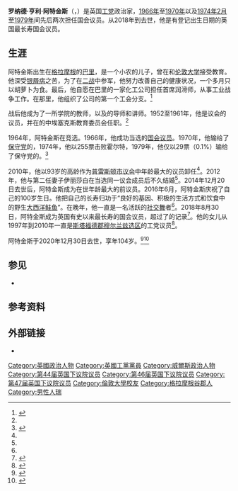 {{Infobox officeholder
| honorific-prefix    = 
| name = 罗纳德·阿特金斯
| native_name                = {{lang|en|Ronald Atkins}}
| honorific-suffix    = 
| image               = 
| alt                 = 
| caption             = 
| office1             = {{le|普雷斯顿北 (英国议会选区)|Preston North (UK Parliament constituency)|普雷斯顿北选区}}[[国会议员_(英国)|国会议员]]
| term_start1         = 1974年2月28日
| term_end1           = 1979年4月7日
| predecessor1        = {{le|玛丽·霍尔特|Mary Holt}}
| successor1          = {{le|罗伯特·阿特金斯 (政治家)|Robert Atkins (politician)|罗伯特·阿特金斯}}
| term_start2         = 1966年3月31日
| term_end2           = 1970年5月29日
| predecessor2        = {{le|朱利安·艾默里|Julian Amery}}
| successor2          = {{le|玛丽·霍尔特|Mary Holt}}
| birth_name          = 罗纳德·亨利·阿特金斯<br>{{lang|en|Ronald Henry Atkins}}
| birth_date          = {{Birth date|1916|6|13}}
| birth_place         = {{GBR-1801}}[[威尔士|威尔士]][[格拉摩根|格拉摩根]][[巴里_(威尔士)|巴里]]
| death_date          = {{death date and age|2020|12|30|1916|6|13}}
| death_place         = {{GBR}}[[英格兰|英格兰]][[普雷斯顿|普雷斯顿]]{{le|艾文汉姆|Avenham}}
| citizenship         = 
| nationality         = 
| party               = [[工党_(英国)|工党]]
| height              = <!-- "X cm", "X m"  or "X ft Y in" plus optional reference (conversions are automatic) -->
| spouse              = 伊丽莎白·阿特金斯
| children            = {{le|夏洛特·阿特金斯|Charlotte Atkins}}
| residence           = 
| education           = {{le|巴里综合学校|Barry Comprehensive School|巴里文法学校}}
| alma_mater          = [[伦敦大学|伦敦大学]]
| occupation          = 
| profession          = 
| known_for           = 
| cabinet             = 
| committees          = 
| portfolio           = 
| religion            = <!-- Do not insert religious denominations in this parameter by themselves; always enter the religion first -->
| signature           = 
| signature_alt       = 
| website             = <!--Embedded templates / Footnotes-->
| module              = 
| module2             = 
| module3             = 
| module4             = 
| module5             = 
| footnotes           = 
}}
'''罗纳德·亨利·阿特金斯'''（{{lang-en|Ronald Henry Atkins}}，{{bd|1916年|6月13日|2020年|12月30日|catIdx=Atkins}}）是英国[[工党_(英国)|工党]]政治家，[[1966年英国大选|1966年]]至[[1970年英国大选|1970年]]以及[[1974年2月英国大选|1974年2月]]至[[1979年英国大选|1979年]]间先后两次担任{{le|普雷斯顿北 (英国议会选区)|Preston North (UK Parliament constituency)|普雷斯顿北选区}}国会议员。从2018年到去世，他是有登记出生日期的英国最长寿国会议员。

==生涯==
阿特金斯出生在[[格拉摩根|格拉摩根]]的[[巴里_(威尔士)|巴里]]，是一个小农的儿子，曾在{{le|巴里综合学校|Barry Comprehensive School|巴里文法学校}}和[[伦敦大学|伦敦大学]]接受教育。他深受[[银屑病|银屑病]]之苦，为了在[[二战|二战]]中参军，他努力改善自己的健康状况，一个多月只以胡萝卜为食。最后，他自愿在巴里的一家化工公司担任首席润滑师，从事工业战争工作。在那里，他组织了公司的第一个工会分支。<ref name=lep>{{cite news|last1=Carter|first1=Sarah|title=‘Powerhouse’ Ron Atkins celebrates 100th birthday|url=http://www.lep.co.uk/news/powerhouse-ron-atkins-celebrates-100th-birthday-1-7958961|accessdate=2021-01-05|publisher=Lancashire Evening Post|date=2016-06-10|archive-date=2016-06-24|archive-url=https://web.archive.org/web/20160624084715/http://www.lep.co.uk/news/powerhouse-ron-atkins-celebrates-100th-birthday-1-7958961|dead-url=yes}}</ref>

战后他成为了一所{{le|延续教育|Further education}}学院的教师，以及{{le|全国劳工学院理事会|National Council of Labour Colleges}}的导师和讲师。1952至1961年，他是{{le|布伦特里乡村地区|Braintree Rural District}}议会的议员，并在{{le|埃塞克斯郡议会|Essex County Council}}的中埃塞克斯教育委员会任职。<ref name=lep/>

1964年，阿特金斯在{{le|洛斯托夫特 (英国议会选区)|Lowestoft (UK Parliament constituency)|洛斯托夫特选区}}竞选。1966年，他成功当选{{le|普雷斯顿北 (英国议会选区)|Preston North (UK Parliament constituency)|普雷斯顿北选区}}的[[国会议员|国会议员]]。1970年，他输给了[[保守党_(英国)|保守党]]的{{le|玛丽·霍尔特|Mary Holt}}，1974年，他以255票击败霍尔特，1979年，他仅以29票（0.1%）输给了保守党的{{le|罗伯特·阿特金斯 (政治家)|Robert Atkins (politician)|罗伯特·阿特金斯}}。<ref>{{Cite web|url=https://web.archive.org/web/20180402212922/http://www.electoralcalculus.co.uk/electdata_1979.txt|title=1979 Election Results Data Query|date=2018-04-02|accessdate=2021-01-05}}</ref>

2010年，他以93岁的高龄作为[[普雷斯顿市|普雷斯顿市议会]]中年龄最大的议员卸任<ref name=lep/>。2012年，他与第二任妻子伊丽莎白在当选同一议会成员后不久结婚<ref name=lep/>。2014年12月20日{{le|约翰·弗里曼|John Freeman (British politician)}}去世后，阿特金斯成为在世年龄最大的前议员。2016年6月，阿特金斯庆祝了自己的100岁生日。他把自己的长寿归功于“良好的基因、积极的生活方式和饮食中的野生[[大西洋鲑|大西洋鲑鱼]]”。在晚年，他一直是一名活跃的[[社交舞|社交舞]]者<ref name=lep/>。2018年8月30日，阿特金斯成为英国有史以来最长寿的国会议员，超过了{{le|西奥多·泰勒|Theodore Taylor (politician)}}的记录<ref>{{Cite web|url=https://www.lep.co.uk/news/former-preston-north-mp-ron-atkins-claims-new-parliamentarya-record-age-102-669204|title=Former Preston North MP Ron Atkins claims new parliamentaryÂ record at age of 102|website=www.lep.co.uk|accessdate=2021-01-05|archive-date=2021-04-19|archive-url=https://web.archive.org/web/20210419195634/https://www.lep.co.uk/news/former-preston-north-mp-ron-atkins-claims-new-parliamentarya-record-age-102-669204|dead-url=no}}</ref>。他的女儿{{le|夏洛特·阿特金斯|Charlotte Atkins}}从1997年到2010年一直是[[斯塔福德郡穆爾蘭茲_(英國國會選區)|斯塔福德郡穆尔兰兹选区]]的工党议员<ref>{{Cite web|url=https://members.parliament.uk/member/284/career|title=Charlotte Atkins - Hansard|access-date=2021-01-05|archive-date=2020-11-30|archive-url=https://web.archive.org/web/20201130160508/https://members.parliament.uk/member/284/career|dead-url=no}}</ref>。

阿特金斯于2020年12月30日去世，享年104岁。<ref>{{cite web |url=https://www.blogpreston.co.uk/2020/12/a-proud-champion-of-preston-tributes-as-former-mp-ron-atkins-dies-aged-104/ |last=Rosindale |first=Kate |title=‘A proud champion of Preston’ – tributes as former MP Ron Atkins dies aged 104 |date=2020-12-31 |website=blogpreston.co.uk |publisher=Blog Preston |access-date=2021-01-05 |archive-date=2021-01-27 |archive-url=https://web.archive.org/web/20210127123152/https://www.blogpreston.co.uk/2020/12/a-proud-champion-of-preston-tributes-as-former-mp-ron-atkins-dies-aged-104/ |dead-url=no }}</ref><ref>{{cite web |url=https://www.bbc.co.uk/news/uk-england-lancashire-55497482 |title=Ron Atkins: UK's longest living former MP dies aged 104 |date=2020-12-31 |website=bbc.co.uk |publisher=BBC News |access-date=2021-01-05 |archive-date=2021-01-11 |archive-url=https://web.archive.org/web/20210111153833/https://www.bbc.co.uk/news/uk-england-lancashire-55497482 |dead-url=no }}</ref>

==参见==
*{{le|英国议员记录|Records of members of parliament of the United Kingdom}}

==参考资料==
{{reflist}} 

== 外部链接 ==
* {{Hansard-contribs | mr-ronald-atkins | Ronald Atkins }}

{{s-start}}
{{s-par|uk}}
{{succession box
  | title  = {{le|普雷斯顿北 (英国议会选区)|Preston North (UK Parliament constituency)|普雷斯顿北选区}}[[国会议员_(英国)|国会议员]]
  | years  = [[1966年英国大选|1966年]]－[[1970年英国大选|1970年]]
  | before = {{le|朱利安·艾默里|Julian Amery}}
  | after  = {{le|玛丽·霍尔特|Mary Holt}}
}}
{{succession box
  | title  = {{le|普雷斯顿北 (英国议会选区)|Preston North (UK Parliament constituency)|普雷斯顿北选区}}[[国会议员_(英国)|国会议员]]
  | years  = [[1974年2月英国大选|1974年2月]]－[[1979年英国大选|1979年]]
  | before = {{le|玛丽·霍尔特|Mary Holt}}
  | after  = {{le|罗伯特·阿特金斯 (政治家)|Robert Atkins (politician)|罗伯特·阿特金斯}}
}}
{{s-end}}
{{DEFAULTSORT:Atkins, Ronald}}
[[Category:英國政治人物|Category:英國政治人物]]
[[Category:英國工黨黨員|Category:英國工黨黨員]]
[[Category:威爾斯政治人物|Category:威爾斯政治人物]]
[[Category:第44届英国下议院议员|Category:第44届英国下议院议员]]
[[Category:第46届英国下议院议员|Category:第46届英国下议院议员]]
[[Category:第47届英国下议院议员|Category:第47届英国下议院议员]]
[[Category:倫敦大學校友|Category:倫敦大學校友]]
[[Category:格拉摩根谷郡人|Category:格拉摩根谷郡人]]
[[Category:男性人瑞|Category:男性人瑞]]